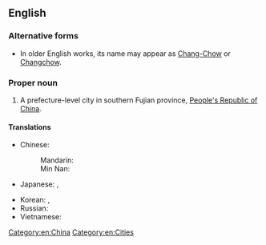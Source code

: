 ==English==
{{wikipedia}}

===Alternative forms===
* In older English works, its name may appear as [[Chang-Chow]] or [[Changchow]].

===Proper noun===
{{en-proper noun}}

# A prefecture-level city in southern Fujian province, [[People's Republic of China]].

====Translations====
{{trans-top|a city of China}}
* Chinese:
*: Mandarin: {{t+|cmn|漳州|tr=Zhāngzhōu|sc=Hani}}
*: Min Nan: {{t|nan|漳州|tr=Chiang-chiu|sc=Hani}}
* Japanese: {{t|ja|漳州|tr=しょうしゅう, Shōjū|sc=Jpan}}, {{t|ja|ショウ州|tr=Shōjū|sc=Jpan}}
{{trans-mid}}
* Korean: {{t|ko|장주|tr=Jangju|sc=Kore}}, {{t|ko|장저우|tr=Jangjeou|sc=Kore}}
* Russian: {{t|ru|Чжанчжо́у|m|sc=Cyrl}}
* Vietnamese: {{t|vi|Chương Châu}}
{{trans-bottom}}

[[Category:en:China]]
[[Category:en:Cities]]